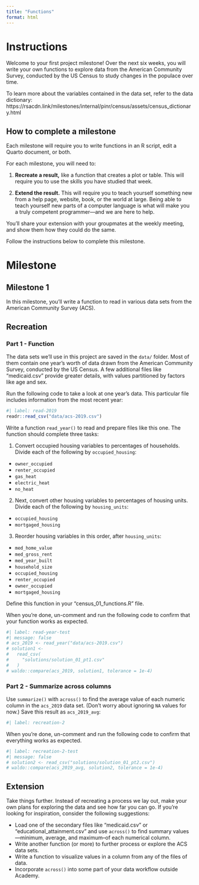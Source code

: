 ```yaml
---
title: "Functions"
format: html
---
```


# Instructions

Welcome to your first project milestone! Over the next six weeks, you will write your own functions to explore data from the American Community Survey, conducted by the US Census to study changes in the populace over time.

To learn more about the variables contained in the data set, refer to the data dictionary: https://rsacdn.link/milestones/internal/pinr/census/assets/census_dictionary.html

## How to complete a milestone

Each milestone will require you to write functions in an R script, edit a Quarto document, or both.

For each milestone, you will need to: 

1. **Recreate a result,** like a function that creates a plot or table. This will require you to use the skills you have studied that week.

2. **Extend the result.** This will require you to teach yourself something new from a help page, website, book, or the world at large. Being able to teach yourself new parts of a computer language is what will make you a truly competent programmer---and we are here to help. 

You'll share your extension with your groupmates at the weekly meeting, and show them how they could do the same. 

Follow the instructions below to complete this milestone.

# Milestone

## Milestone 1

In this milestone, you'll write a function to read in various data sets from the American Community Survey (ACS).

## Recreation

### Part 1 - Function

The data sets we'll use in this project are saved in the `data/` folder. Most of them contain one year's worth of data drawn from the American Community Survey, conducted by the US Census. A few additional files like "medicaid.csv" provide greater details, with values partitioned by factors like age and sex.

Run the following code to take a look at one year's data. This particular file includes information from the most recent year:

```r
#| label: read-2019
readr::read_csv("data/acs-2019.csv")
```

Write a function `read_year()` to read and prepare files like this one. The function should complete three tasks:

1. Convert occupied housing variables to percentages of households. Divide each of the following by `occupied_housing`:
  * `owner_occupied`
  * `renter_occupied`
  * `gas_heat`
  * `electric_heat`
  * `no_heat`
  
2. Next, convert other housing variables to percentages of housing units. Divide each of the following by `housing_units`:
  * `occupied_housing`
  * `mortgaged_housing`
  
3. Reorder housing variables in this order, after `housing_units`:
  * `med_home_value`
  * `med_gross_rent`
  * `med_year_built`
  * `household_size`
  * `occupied_housing`
  * `renter_occupied`
  * `owner_occupied`
  * `mortgaged_housing`

Define this function in your "census_01_functions.R" file.

When you're done, un-comment and run the following code to confirm that your function works as expected. 
```r
#| label: read-year-test
#| message: false
# acs_2019 <- read_year("data/acs-2019.csv")
# solution1 <-
#   read_csv(
#     "solutions/solution_01_pt1.csv"
#   )
# waldo::compare(acs_2019, solution1, tolerance = 1e-4)
```

### Part 2 - Summarize across columns

Use `summarize()` with `across()` to find the average value of each numeric column in the `acs_2019` data set. (Don't worry about ignoring `NA` values for now.) Save this result as `acs_2019_avg`:

```r
#| label: recreation-2

```

When you're done, un-comment and run the following code to confirm that everything works as expected.

```r
#| label: recreation-2-test
#| message: false
# solution2 <- read_csv("solutions/solution_01_pt2.csv")
# waldo::compare(acs_2019_avg, solution2, tolerance = 1e-4)
```

## Extension

Take things further. Instead of recreating a process we lay out, make your own plans for exploring the data and see how far you can go. If you're looking for inspiration, consider the following suggestions:

* Load one of the secondary files like "medicaid.csv" or "educational_attainment.csv" and use `across()` to find summary values---minimum, average, and maximum--of each numerical column.
* Write another function (or more) to further process or explore the ACS data sets.
* Write a function to visualize values in a column from any of the files of data.
* Incorporate `across()` into some part of your data workflow outside Academy.
